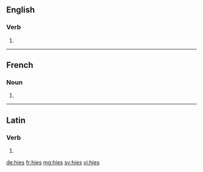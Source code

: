 ==English==

===Verb===
{{head|en|verb form}}

# {{en-third-person singular of|hie}}

----

==French==

===Noun===
{{head|fr|plural|g=?}}

# {{plural of|hie|lang=fr}}

----

==Latin==

===Verb===
{{la-verb-form|hiēs}}

# {{conjugation of|hiō||2|s|pres|act|sub|lang=la}}

[[de:hies]]
[[fr:hies]]
[[mg:hies]]
[[sv:hies]]
[[vi:hies]]